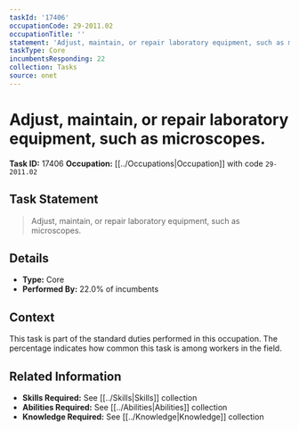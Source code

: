 ```yaml
---
taskId: '17406'
occupationCode: 29-2011.02
occupationTitle: ''
statement: 'Adjust, maintain, or repair laboratory equipment, such as microscopes.'
taskType: Core
incumbentsResponding: 22
collection: Tasks
source: onet
---
```

# Adjust, maintain, or repair laboratory equipment, such as microscopes.

**Task ID:** 17406
**Occupation:** [[../Occupations|Occupation]] with code `29-2011.02`

## Task Statement

> Adjust, maintain, or repair laboratory equipment, such as microscopes.

## Details

- **Type:** Core
- **Performed By:** 22.0% of incumbents

## Context

This task is part of the standard duties performed in this occupation. The percentage indicates how common this task is among workers in the field.

## Related Information

- **Skills Required:** See [[../Skills|Skills]] collection
- **Abilities Required:** See [[../Abilities|Abilities]] collection
- **Knowledge Required:** See [[../Knowledge|Knowledge]] collection
